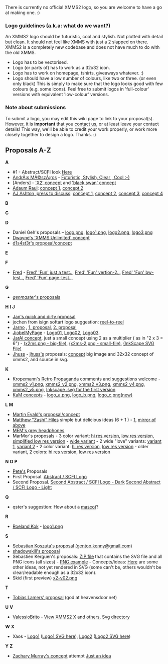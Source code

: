 {{Navbar}}

There is currently no official XMMS2 logo, so you are welcome to have a go at making one. :)

=== Logo guidelines (a.k.a: what do we want?) ===
An XMMS2 logo should be futuristic, cool and stylish. Not plotted with detail but clean. It should not feel like XMMS with just a 2 slapped on there. XMMS2 is a completely new codebase and does not have much to do with the old XMMS.

* Logo has to be vectorised.
* Logo (or parts of) has to work as a 32x32 icon.
* Logo has to work on homepage, tshirts, giveaways whatever. :)
* Logo should have a low number of colours, like two or three. (or even only black) This is simply to make sure that the logo looks good with few colours (e.g. some icons). Feel free to submit logos in 'full-colour' versions with equivalent 'low-colour' versions.

=== Note about submissions ===
To submit a logo, you may edit this wiki page to link to your proposal(s). However, it is '''important''' that you [[About#Contact_info | contact us]], or at least leave your contact details! This way, we'll be able to credit your work properly, or work more closely together to design a logo. Thanks. :)

== Proposals A-Z ==

'''A'''
* #1 - Abstract/SCFI look [http://img161.imageshack.us/img161/9914/xmms2logopete4jj.png Here]
* [mailto:andris@sgmail.hu AndrÃ¡s MÃ©szÃ¡ros] - [http://www.kfki.hu/~meszaros/temp/xmms2.jpg Futuristic, Stylish, Clear , Cool :-)]
* [Anders] - [http://people.0x63.nu/~andersg/xmms2-logo-02.png 'X2' concept] and [http://people.0x63.nu/~andersg/xmms2swan.jpg 'black swan' concept]
* [http://srad.multiply.com/ Adaum Raul]: [[Media:Xmms2-1.jpg | concept 1]], [[Media:Xmms2-2.jpg | concept 2]]
* [[AJ Ashton (aj.ashton@gmail.com)|AJ Ashton, press to discuss]]: [http://www.deviantart.com/view/19084342/ concept 1],  [http://www.deviantart.com/view/19084389/ concept 2], [http://www.deviantart.com/view/19084428/ concept 3], [http://www.deviantart.com/view/19084464/ concept 4]

'''B'''

'''C'''

'''D'''
* Daniel Geh's proposals &ndash; [http://www.crazy-bird.org/xmms2/logo.png logo.png], [http://www.crazy-bird.org/xmms2/logo1.png logo1.png], [http://www.crazy-bird.org/xmms2/logo2.png logo2.png], [http://www.crazy-bird.org/xmms2/logo3.png logo3.png]
* [http://www.dlitz.net/temp/xmms2/xmms2-logo1-small.html Dwayne's 'XMMS Unlimited' concept]
* [http://xoomer.virgilio.it/mental_insomnia/logos/xmms2.png d1s4st3r's proposal/concept]

'''E'''

'''F'''
* [mailto:fred@creatigraph.com Fred] - [http://www.creatigraph.com/xmms.png Fred' 'Fun' just a test..], [http://www.creatigraph.com/xmms-2.png Fred' 'Fun' vertion-2..], [http://www.creatigraph.com/xmms-nb.png Fred' 'Fun' bw-test..], [http://www.creatigraph.com/xmms-test.png Fred' 'Fun' page-test..],

'''G'''
* [http://philipthrasher2000.tripod.com/xmms2/index.html ''genmaster'''s proposals]

'''H'''
'''I'''
'''J'''
* [http://wudika.de/~jan/xmms2/ Jan's quick and dirty proposal]
* jochen from isign softart logo suggestion: [http://www.isign-softart.de/images/xmms2_256x254.png reel-to-reel]
* [mailto:jarno@huittinen.com Jarno] , [http://www.huittinen.com/~jarno/xmms2/xmms2-vers1.jpg 1. proposal], [http://www.huittinen.com/~jarno/xmms2/xmms2-vers2.jpg 2. proposal]
* [mailto:jiobel.c@gmail.com Jiobel][http://jiobel.jogger.pl MyPage] - [http://www.phrack.only.pl/jiobel/new/xmms2/xmms2_logos.png Logo01], [http://www.phrack.only.pl/jiobel/new/xmms2/xmms2_logos_2.png Logo02], [http://www.phrack.only.pl/jiobel/new/xmms2/xmms2_logos_3.png Logo03].
* [mailto:jaral.info@gmail.com JarAl concept], just a small concept using 2 as a multiplier ( as in "2 x 3 = 6") -  [http://geocities.yahoo.com.br/fijaral/x2ms.png (x2ms.png - big-file)], [http://geocities.yahoo.com.br/fijaral/x2ms-2.png (x2ms-2.png - small-file)], [http://geocities.yahoo.com.br/fijaral/x2ms.inkscape.svg (InkScape SVG File)]
* [mailto:jesus@jhuss.com Jhuss] - [http://wiki.xmms2.xmms.se/index.php/User:Jhuss jhuss's] proposals: [http://jhuss.com/news.php?item.4.1 concept] big image and 32x32 concept of xmms2, and source in svg.

'''K'''
* [mailto:kropemann@users.sf.net Kropemann's Retro Propaganda] comments and suggestions welcome - [http://nosuchdomain.net/xmms2_v1.png xmms2_v1.png], [http://nosuchdomain.net/xmms2_v2.png xmms2_v2.png], [http://nosuchdomain.net/xmms2_v3.png xmms2_v3.png], [http://nosuchdomain.net/xmms2_v4.png xmms2_v4.png], [http://nosuchdomain.net/xmms2_v5.png xmms2_v5.png], [http://nosuchdomain.net/xmms2_v1.svg Inkscape .svg for the first version]
* [mailto:leggy@host.sk KaM concepts] - [http://www.leggy.host.sk/logo_a.png logo_a.png], [http://www.leggy.host.sk/logo_b.png logo_b.png], [http://www.leggy.host.sk/logo_c.png logo_c.png(new)]

'''L'''
'''M'''
* [http://81.216.47.145/xmms2.png Martin Evald's proposal/concept]
* [mailto:tragic.descent@gmail.com Matthew "Zashi" Hiles] simple but delicious ideas (6 + 1 ) - [http://vague.sytes.net/images/xmms2-logo.png], [http://phenix.rootshell.be/~trajik/xmms2-logo.png mirror of above]
* [http://mem.neverendnight.com/headphones.png MEM's grey headphones]
* MarMor's proposals - 3 color variant: [[Media:G12541-large.png | hi res version]], [[Media:G12541-small.png | low res version]], [[Media:G12625-small.png | simplified low res version]] - [[Media:G11436.png | wide variant]] - 2 wide "love" variants: [[Media:G9643.png | variant 1]], [[Media:G9643a.png | variant 2]] - 2 color variant: [[Media:G12447-large.png | hi res version]], [[Media:G12447-small.png | low res version]] - older variant, 2 colors: [[Media:G875-large.png | hi res version]], [[Media:G875-small.png | low res version]]


'''N'''
'''O'''
'''P'''
* [http://wiki.xmms2.xmms.se/index.php/User:Pete Pete's] Proposals 
*First Proposal. [http://img85.imageshack.us/img85/3687/xmms2logopete5bx.png Abstract / SCFI Logo]
*Second Proposal. [http://img212.imageshack.us/img212/566/petexmms2abstract1tq1.png Second Abstract / SCFI Logo - Dark] [http://img54.imageshack.us/img54/782/petexmms2abstract2fa4.png Second Abstract / SCFI Logo - Light]

'''Q'''
* qster's suggestion: How about a [http://qster.com/images/XMMS2_Shark.png mascot]?

'''R'''
* [http://gnu-box.nl/ Roeland Kok] - [http://gnu-box.nl/rhkok/art/logo1.png logo1.png]

'''S'''
* [http://sgimpress.nazwa.pl/sk/xmms2.jpg Sebastian Koszuta's proposal] [mailto:gentoo.kenny@gmail.com (gentoo.kenny@gmail.com)]
* [[Media:Xmm2logo00.png | shadowskill's proposal]]
* Sebastien Kerguen's proposals: [http://rapidshare.de/files/14047220/sebastien_kerguen_xmms2_logo_01.zip.html ZIP file] that contains the SVG file and all PNG icons (all sizes) - [http://img148.imageshack.us/img148/7325/logoxmms20164x648io.png PNG example] - Concepts/ideas: [http://img520.imageshack.us/img520/1558/logos6wp.png Here] are some other ideas, not yet rendered in SVG (some can't be, others wouldn't be clear/readable enough as a 32x32 icon).
* Skid (first preview) [http://olika.net/x2-v02.png x2-v02.png]

'''T'''
* [[:Image:Xmms2 logo.png | Tobias Lamers' proposal]] (god at heavensdoor.net)

'''U'''
'''V'''
* [mailto:valessio@ul-jb.org ValessioBrito] - [http://valessio.ul-jb.org/projetos/xmms2/xmms2.png View XMMS2 X] and  [http://valessio.ul-jb.org/projetos/xmms2/xmms2_others.png others], [http://valessio.ul-jb.org/projetos/xmms2/ Svg directory]

'''W'''
'''X'''
* Xaos - [http://xaos.vexillium.org/pub/other/xmms2/logo1.png Logo1] ([http://xaos.vexillium.org/pub/other/xmms2/logo1.svg Logo1.SVG here]), [http://xaos.vexillium.org/pub/other/xmms2/xmms2.png Logo2] ([http://xaos.vexillium.org/pub/other/xmms2/xmms2.svg Logo2 SVG here])

'''Y'''
'''Z'''
* [mailto:dremelofdeath@gmail.com Zachary Murray's concept] attempt  [http://www.geocities.com/dremelofdeath2/xmms2logo.png Just an idea]